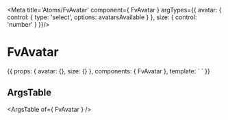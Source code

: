 
<Meta title='Atoms/FvAvatar' component={ FvAvatar } argTypes={{
  avatar: {
    control: {
      type: 'select',
      options: avatarsAvailable
    }
  },
  size: { control: 'number' }
}}/>

# FvAvatar

<Canvas>
<Story name='Common' height='150px' args={{
  avatar: defaultAvatar,
  size: 48
}}>{{
  props: {
    avatar: {},
    size: {}
  },
  components: { FvAvatar },
  template: `<FvAvatar
    :avatar="avatar"
    :size="size"
  >
  </FvAvatar>`
}}</Story>
</Canvas>

## ArgsTable

<ArgsTable of={ FvAvatar } />
